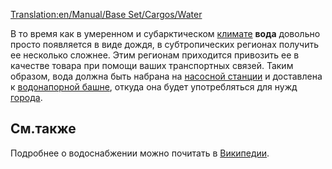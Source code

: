 [[Translation:en/Manual/Base Set/Cargos/Water]]

{{ru/Manual/Base Set/Cargos/Груз|название=Вода
|изображение=en/Manual/Base Set/Cargos/Water.png
|производит=[[ru/Manual/Base Set/Industries/Насосная станция|Насосная станция]]
|принимает=[[ru/Manual/Base Set/Industries/Водонапорная башня|Водонапорная башня]]
}}
В то время как в умеренном и субарктическом [[ru/Manual/Климат|климате]] '''вода''' довольно просто появляется в виде дождя, в субтропических регионах получить ее несколько сложнее. Этим регионам приходится привозить ее в качестве товара при помощи ваших транспортных связей.  Таким образом, вода должна быть набрана на [[ru/Manual/Base Set/Industries/Насосная станция|насосной станции]] и доставлена к [[ru/Manual/Base Set/Industries/Водонапорная башня|водонапорной башне]], откуда она будет употребляться для нужд [[ru/Manual/Город|города]].

==См.также==
Подробнее о водоснабжении можно почитать в [http://ru.wikipedia.org/wiki/%D0%92%D0%BE%D0%B4%D0%BE%D0%BD%D0%B0%D0%BF%D0%BE%D1%80%D0%BD%D0%B0%D1%8F_%D0%B1%D0%B0%D1%88%D0%BD%D1%8F Википедии].